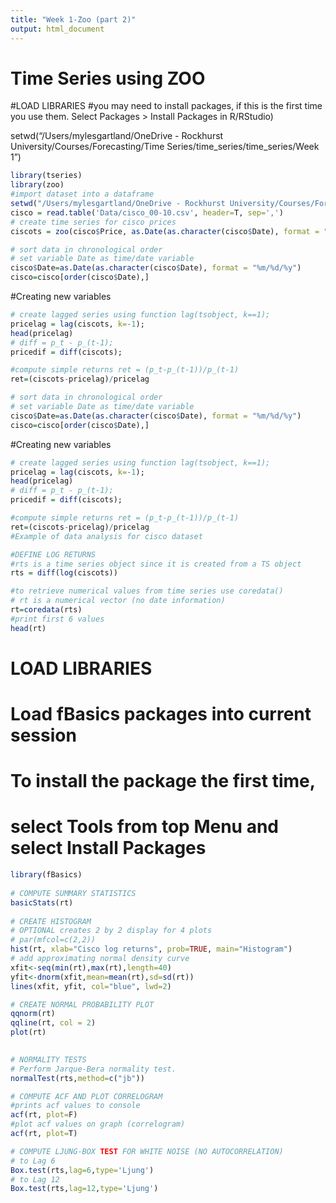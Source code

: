```yaml
---
title: "Week 1-Zoo (part 2)"
output: html_document
---
```


# Time Series using ZOO
#LOAD LIBRARIES
#you may need to install packages, if this is the first time you use them. Select Packages > Install Packages in R/RStudio) 


setwd("/Users/mylesgartland/OneDrive - Rockhurst University/Courses/Forecasting/Time Series/time_series/time_series/Week 1")


```r
library(tseries)
library(zoo)
#import dataset into a dataframe
setwd("/Users/mylesgartland/OneDrive - Rockhurst University/Courses/Forecasting/Time Series/time_series/time_series/Week1")
cisco = read.table('Data/cisco_00-10.csv', header=T, sep=',')
# create time series for cisco prices
ciscots = zoo(cisco$Price, as.Date(as.character(cisco$Date), format = "%m/%d/%y"))
```


```r
# sort data in chronological order
# set variable Date as time/date variable
cisco$Date=as.Date(as.character(cisco$Date), format = "%m/%d/%y")
cisco=cisco[order(cisco$Date),]
```
#Creating new variables 
```r
# create lagged series using function lag(tsobject, k==1);
pricelag = lag(ciscots, k=-1);
head(pricelag)
# diff = p_t - p_(t-1);
pricedif = diff(ciscots);

#compute simple returns ret = (p_t-p_(t-1))/p_(t-1)
ret=(ciscots-pricelag)/pricelag
```

```r
# sort data in chronological order
# set variable Date as time/date variable
cisco$Date=as.Date(as.character(cisco$Date), format = "%m/%d/%y")
cisco=cisco[order(cisco$Date),]
```
#Creating new variables 


```r
# create lagged series using function lag(tsobject, k==1);
pricelag = lag(ciscots, k=-1);
head(pricelag)
# diff = p_t - p_(t-1);
pricedif = diff(ciscots);

#compute simple returns ret = (p_t-p_(t-1))/p_(t-1)
ret=(ciscots-pricelag)/pricelag
#Example of data analysis for cisco dataset
```


```r
#DEFINE LOG RETURNS
#rts is a time series object since it is created from a TS object
rts = diff(log(ciscots))

#to retrieve numerical values from time series use coredata()
# rt is a numerical vector (no date information)
rt=coredata(rts)
#print first 6 values
head(rt)
```

# LOAD LIBRARIES
# Load fBasics packages into current session
# To install the package the first time, 
# select Tools from top Menu and select Install Packages 

```r
library(fBasics)
                     
# COMPUTE SUMMARY STATISTICS
basicStats(rt) 
           
# CREATE HISTOGRAM 
# OPTIONAL creates 2 by 2 display for 4 plots 
# par(mfcol=c(2,2)) 
hist(rt, xlab="Cisco log returns", prob=TRUE, main="Histogram") 
# add approximating normal density curve 
xfit<-seq(min(rt),max(rt),length=40) 
yfit<-dnorm(xfit,mean=mean(rt),sd=sd(rt)) 
lines(xfit, yfit, col="blue", lwd=2) 
```

```r
# CREATE NORMAL PROBABILITY PLOT 
qqnorm(rt) 
qqline(rt, col = 2) 
plot(rt)
                 
```

```r
# NORMALITY TESTS 
# Perform Jarque-Bera normality test. 
normalTest(rts,method=c("jb")) 
```

```r
# COMPUTE ACF AND PLOT CORRELOGRAM 
#prints acf values to console 
acf(rt, plot=F) 
#plot acf values on graph (correlogram) 
acf(rt, plot=T) 
```

```r
# COMPUTE LJUNG-BOX TEST FOR WHITE NOISE (NO AUTOCORRELATION) 
# to Lag 6 
Box.test(rts,lag=6,type='Ljung') 
# to Lag 12 
Box.test(rts,lag=12,type='Ljung') 
                     
```


